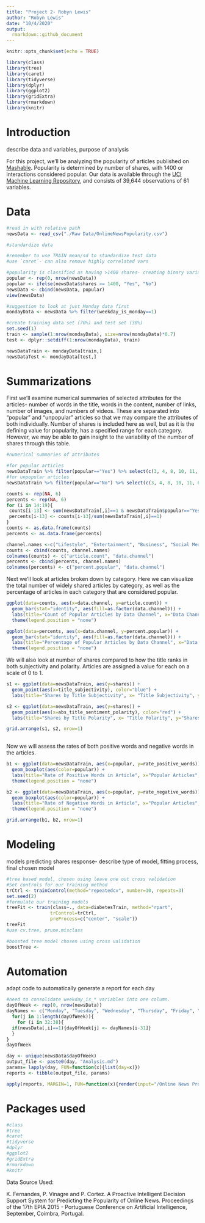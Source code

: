 ```yaml
---
title: "Project 2- Robyn Lewis"
author: "Robyn Lewis"
date: "10/4/2020"
output: 
  rmarkdown::github_document
---
```


```r
knitr::opts_chunk$set(echo = TRUE)

library(class)
library(tree)
library(caret)
library(tidyverse)
library(dplyr)
library(ggplot2)
library(gridExtra)
library(rmarkdown)
library(knitr)
```

# Introduction

describe data and variables, purpose of analysis

For this project, we'll be analyzing the popularity of articles published on [Mashable](mashable.com). Popularity is determined by number of shares, with 1400 or interactions considered popular. Our data is available through the [UCI Machine Learning Repository](https://archive.ics.uci.edu/ml/datasets/Online+News+Popularity), and consists of 39,644 observations of 61 variables. 

# Data

```r
#read in with relative path
newsData <- read_csv("./Raw Data/OnlineNewsPopularity.csv")

#standardize data

#remember to use TRAIN mean/sd to standardize test data
#use `caret`- can also remove highly correlated vars
```


```r
#popularity is classified as having >1400 shares- creating binary variable to reflect popular/not
popular <- rep(0, nrow(newsData))
popular <- ifelse(newsData$shares >= 1400, "Yes", "No")
newsData <- cbind(newsData, popular)
view(newsData)
```

```r
#suggestion to look at just Monday data first
mondayData <- newsData %>% filter(weekday_is_monday==1)
```

```r
#create training data set (70%) and test set (30%)
set.seed(1)
train <- sample(1:nrow(mondayData), size=nrow(mondayData)*0.7)
test <- dplyr::setdiff(1:nrow(mondayData), train)

newsDataTrain <- mondayData[train,]
newsDataTest <- mondayData[test,]

```


# Summarizations

First we'll examine numerical summaries of selected attributes for the articles- number of words in the title, words in the content, number of links, number of images, and numbers of videos. These are separated into "popular" and "unpopular" articles so that we may compare the attributes of both individually. Number of shares is included here as well, but as it is the defining value for popularity, has a specified range for each category. However, we may be able to gain insight to the variability of the number of shares through this table. 

```r
#numerical summaries of attributes

#for popular articles
newsDataTrain %>% filter(popular=="Yes") %>% select(c(3, 4, 8, 10, 11, 61)) %>% sapply(summary) %>% kable(digits=2, caption="Numeric Summaries of Popular Article Attributes", col.names=c("Words in Title", "Words in Content", "Links", "Images", "Videos", "Shares"))
#for unpopular articles
newsDataTrain %>% filter(popular=="No") %>% select(c(3, 4, 8, 10, 11, 61)) %>% sapply(summary) %>% kable(digits=2, caption="Numeric Summaries of Unpopular Article Attributes", col.names=c("Words in Title", "Words in Content", "Links", "Images", "Videos", "Shares"))
```


```r
counts <- rep(NA, 6)
percents <- rep(NA, 6)
for (i in 14:19){
 counts[i-13] <- sum(newsDataTrain[,i]==1 & newsDataTrain$popular=="Yes") 
 percents[i-13] <- counts[i-13]/sum(newsDataTrain[,i]==1)
}
counts <- as.data.frame(counts)
percents <- as.data.frame(percents)

channel.names <-c("Lifestyle", "Entertainment", "Business", "Social Media", "Tech", "World")
counts <- cbind(counts, channel.names)
colnames(counts) <- c("article.count", "data.channel")
percents <- cbind(percents, channel.names)
colnames(percents) <- c("percent.popular", "data.channel")
```

Next we'll look at articles broken down by category. Here we can visualize the total number of widely shared articles by category, as well as the percentage of articles in each category that are considered popular. 

```r
ggplot(data=counts, aes(x=data.channel, y=article.count)) +
  geom_bar(stat="identity", aes(fill=as.factor(data.channel))) +
  labs(title="Count of Popular Articles by Data Channel", x="Data Channel", y="Number of Popular Articles") +
  theme(legend.position = "none")

ggplot(data=percents, aes(x=data.channel, y=percent.popular)) +
  geom_bar(stat="identity", aes(fill=as.factor(data.channel))) +
  labs(title="Percentage of Popular Articles by Data Channel", x="Data Channel", y="Percentage of Popular Articles") +
  theme(legend.position = "none")
```

We will also look at number of shares compared to how the title ranks in both subjectivity and polarity. Articles are assigned a value for each on a scale of 0 to 1. 
```r
s1 <- ggplot(data=newsDataTrain, aes(y=shares)) +
  geom_point(aes(x=title_subjectivity), color="blue") +
  labs(title="Shares by Title Subjectivity", x= "Title Subjectivity", y="Shares")

s2 <- ggplot(data=newsDataTrain, aes(y=shares)) +
  geom_point(aes(x=abs_title_sentiment_polarity), color="red") +
  labs(title="Shares by Title Polarity", x= "Title Polarity", y="Shares")

grid.arrange(s1, s2, nrow=1)
  
```
Now we will assess the rates of both positive words and negative words in the articles. 

```r
b1 <- ggplot(data=newsDataTrain, aes(x=popular, y=rate_positive_words)) +
  geom_boxplot(aes(color=popular)) +
  labs(title="Rate of Positive Words in Article", x="Popular Articles", y="Rate of Positive Words") +
  theme(legend.position = "none")

b2 <- ggplot(data=newsDataTrain, aes(x=popular, y=rate_negative_words)) +
  geom_boxplot(aes(color=popular)) +
  labs(title="Rate of Negative Words in Article", x="Popular Articles", y="Rate of Negative Words") +
  theme(legend.position = "none")

grid.arrange(b1, b2, nrow=1)
```
# Modeling

models predicting shares response- describe type of model, fitting process, final chosen model

```r
#tree based model, chosen using leave one out cross validation
#Set controls for our training method
trCtrl <- trainControl(method="repeatedcv", number=10, repeats=3)
set.seed(2)
#formulate our training models
treeFit <- train(class~., data=diabetesTrain, method="rpart",
                trControl=trCtrl,
                preProcess=c("center", "scale"))
treeFit
#use cv.tree, prune.misclass
```

```r
#boosted tree model chosen using cross validation
boostTree <-
```

# Automation

adapt code to automatically generate a report for each day

```r
#need to consolidate weekday_is_* variables into one column. 
dayOfWeek <- rep(0, nrow(newsData))
dayNames <- c("Monday", "Tuesday", "Wednesday", "Thursday", "Friday", "Saturday", "Sunday")
  for(j in 1:length(dayOfWeek)){
    for (i in 32:38){
  if(newsData[,i]==1){dayOfWeek[j] <- dayNames[i-31]}
  }
}
dayOfWeek
```



```r
day <- unique(newsData$dayOfWeek)
output_file <- paste0(day, "Analysis.md")
params= lapply(day, FUN=function(x){list(day=x)})
reports <- tibble(output_file, params)

apply(reports, MARGIN=1, FUN=function(x){render(input="/Online News Project.Rmd", output_file=x[[1]], params=x[[2]])})
```

# Packages used
```r
#class
#tree
#caret
#tidyverse
#dplyr
#ggplot2
#gridExtra
#rmarkdown
#knitr
```

Data Source Used:

K. Fernandes, P. Vinagre and P. Cortez. A Proactive Intelligent Decision
    Support System for Predicting the Popularity of Online News. Proceedings
    of the 17th EPIA 2015 - Portuguese Conference on Artificial Intelligence,
    September, Coimbra, Portugal.

